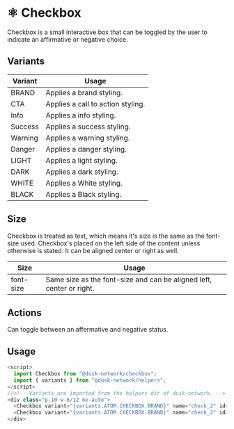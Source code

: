 
<Meta title="Docs/Components/Atoms/Checkbox" />

# ⚛️ Checkbox

Checkbox is a small interactive box that can be toggled by the user to indicate an affirmative or negative choice.

## Variants

| Variant | Usage                             |
| ------- | --------------------------------- |
| BRAND   | Applies a brand styling.          |
| CTA     | Applies a call to action styling. |
| Info    | Applies a info styling.           |
| Success | Applies a success styling.        |
| Warning | Applies a warning styling.        |
| Danger  | Applies a danger styling.         |
| LIGHT   | Applies a light styling.          |
| DARK    | Applies a dark styling.           |
| WHITE   | Applies a White styling.          |
| BLACK   | Applies a Black styling.          |

## Size

Checkbox is treated as text, which means it's size is the same as the font-size used. Checkbox's placed on the left side of the content unless otherwise is stated. It can be aligned center or right as well.

| Size      | Usage                                                                |
| --------- | -------------------------------------------------------------------- |
| font-size | Same size as the font-size and can be aligned left, center or right. |

## Actions

Can toggle between an affermative and negative status.

## Usage

```js
<script>
  import Checkbox from "@dusk-network/checkbox";
  import { variants } from "@dusk-network/helpers";
</script>
//<!-- Variants are imported from the helpers dir of dusk-network. -->
<div class="p-10 w-6/12 mx-auto">
  <Checkbox variant="{variants.ATOM.CHECKBOX.BRAND}" name="check_2" id="check_1">Yo! I am a Checkbox</Checkbox>
  <Checkbox variant="{variants.ATOM.CHECKBOX.BRAND}" name="check_2" id="check_2">Yo! I am a Checkbox too</Checkbox>
</div>
```
